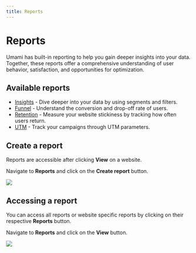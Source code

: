 ```yaml
---
title: Reports
---
```


# Reports

Umami has built-in reporting to help you gain deeper insights into your data.
Together, these reports offer a comprehensive understanding of user behavior, satisfaction, and opportunities for optimization.

## Available reports

- [Insights](/docs/reports/report-insights) - Dive deeper into your data by using segments and filters.
- [Funnel](/docs/reports/report-funnel) - Understand the conversion and drop-off rate of users.
- [Retention](/docs/reports/report-retention) - Measure your website stickiness by tracking how often users return.
- [UTM](/docs/reports/report-utm) - Track your campaigns through UTM parameters.

## Create a report

Reports are accessible after clicking **View** on a website.

Navigate to **Reports** and click on the **Create report** button.

<img src="/images/v2/report-create.png" />

## Accessing a report

You can access all reports or website specific reports by clicking on their respective **Reports** button.

Navigate to **Reports** and click on the **View** button.

<img src="/images/v2/report-detail.png" />

